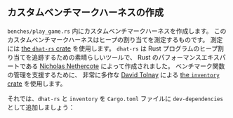 
## カスタムベンチマークハーネスの作成

`benches/play_game.rs` 内にカスタムベンチマークハーネスを作成します。
このカスタムベンチマークハーネスはヒープの割り当てを測定するものです。
測定には [the `dhat-rs` crate][crates dhat] を使用します。
`dhat-rs` は Rust プログラムのヒープ割り当てを追跡するための素晴らしいツールで、
Rust のパフォーマンスエキスパートである [Nicholas Nethercote][github nnethercote] によって作成されました。
ベンチマーク関数の管理を支援するために、
非常に多作な [David Tolnay][github dtolnay] による [the `inventory` crate][crates inventory] を使用します。

それでは、`dhat-rs` と `inventory` を `Cargo.toml` ファイルに `dev-dependencies` として追加しましょう：

<CargoTomlDevDependencies />

[crates dhat]: https://docs.rs/dhat/latest/dhat/
[github nnethercote]: https://github.com/nnethercote
[crates inventory]: https://crates.io/crates/inventory
[github dtolnay]: https://github.com/dtolnay